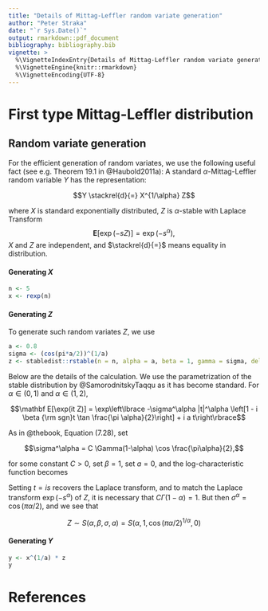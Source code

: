 ```yaml
---
title: "Details of Mittag-Leffler random variate generation"
author: "Peter Straka"
date: "`r Sys.Date()`"
output: rmarkdown::pdf_document
bibliography: bibliography.bib
vignette: >
  %\VignetteIndexEntry{Details of Mittag-Leffler random variate generation}
  %\VignetteEngine{knitr::rmarkdown}
  %\VignetteEncoding{UTF-8}
---
```


# First type Mittag-Leffler distribution

## Random variate generation

For the efficient generation of random variates, we use the following useful fact
(see e.g. Theorem 19.1 in @Haubold2011a):
A standard $\alpha$-Mittag-Leffler random variable $Y$ has the representation: 

$$Y \stackrel{d}{=} X^{1/\alpha} Z$$

where $X$ is standard exponentially distributed, $Z$ is $\alpha$-stable with 
Laplace Transform 
$$\mathbf E[\exp(-sZ)] = \exp(-s^\alpha),$$ 
$X$ and $Z$ are independent, and $\stackrel{d}{=}$ means equality in distribution.

#### Generating $X$ 

```r
n <- 5
x <- rexp(n)
```


#### Generating $Z$

To generate such random variates $Z$, we use

```r
a <- 0.8
sigma <- (cos(pi*a/2))^(1/a)
z <- stabledist::rstable(n = n, alpha = a, beta = 1, gamma = sigma, delta = 0, pm = 1)
```

Below are the details of the calculation. 
We use the parametrization of the stable distribution by @SamorodnitskyTaqqu 
as it has become standard. For $\alpha \in (0,1)$ and $\alpha \in (1,2)$, 

$$\mathbf E[\exp(it Z)] = \exp\left\lbrace -\sigma^\alpha |t|^\alpha
\left[1 - i \beta {\rm sgn}t \tan \frac{\pi \alpha}{2}\right]
+ i a t\right\rbrace$$

As in @thebook, Equation (7.28), set 

$$\sigma^\alpha = C \Gamma(1-\alpha) \cos \frac{\pi\alpha}{2},$$

for some constant $C > 0$, set $\beta = 1$, set $a = 0$, 
and the log-characteristic function becomes 

\begin{align}
-C \frac{\Gamma(2-\alpha)}{1-\alpha} \cos \frac{\pi\alpha}{2}
|t|^\alpha
\left[1 - i\, {\rm sgn}(t) \tan \frac{\pi \alpha}{2}\right]
\\
= -C \Gamma(1-\alpha)|t|^\alpha \left[ \cos \frac{\pi \alpha}{2}
- i\,{\rm sgn}(t) \sin \frac{\pi \alpha}{2}\right]
\\
= -C \Gamma(1-\alpha)|t|^\alpha\left(\exp(-i {\rm sgn}(t) \pi/2)\right)^\alpha
\\
= -C \Gamma(1-\alpha)(-i |t| {\rm sgn}(t))^\alpha
\\
= -C \Gamma(1-\alpha)(-it)^\alpha
\end{align}

Setting $t = is$ recovers the Laplace transform, and to match the
Laplace transform $\exp(-s^\alpha)$ of $Z$, it is necessary that
$C \Gamma(1-\alpha) = 1$. 
But then $\sigma^\alpha = \cos(\pi \alpha/2)$, and we see that

$$Z \sim S(\alpha, \beta, \sigma, a) 
= S(\alpha, 1, \cos(\pi\alpha/2)^{1/\alpha}, 0)$$


#### Generating $Y$

```r
y <- x^(1/a) * z
y
```



# References